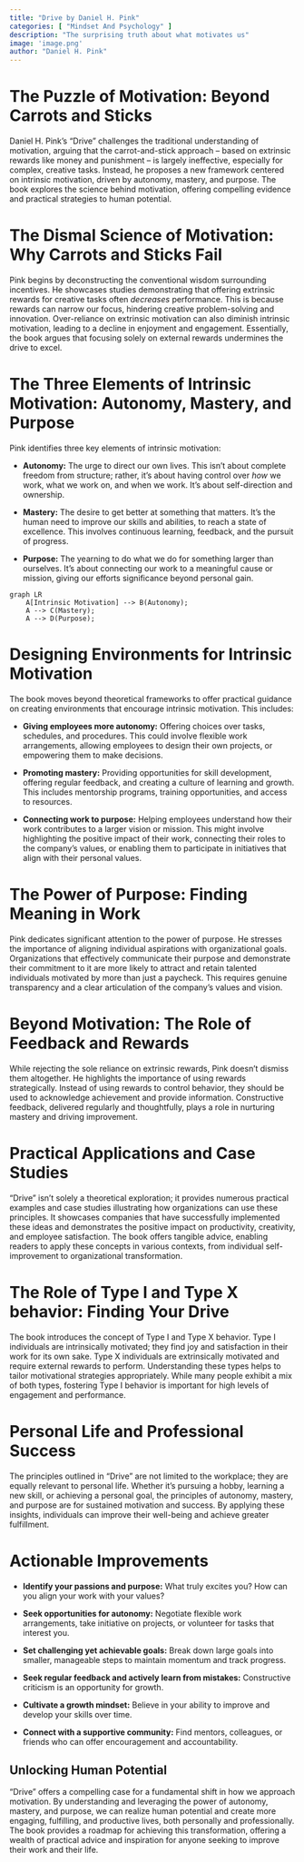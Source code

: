 ```yaml
---
title: "Drive by Daniel H. Pink"
categories: [ "Mindset And Psychology" ]
description: "The surprising truth about what motivates us"
image: 'image.png'
author: "Daniel H. Pink"
---
```

# The Puzzle of Motivation: Beyond Carrots and Sticks

Daniel H. Pink's "Drive" challenges the traditional understanding of motivation, arguing that the carrot-and-stick approach – based on extrinsic rewards like money and punishment – is largely ineffective, especially for complex, creative tasks.  Instead, he proposes a new framework centered on intrinsic motivation, driven by autonomy, mastery, and purpose.  The book explores the science behind motivation, offering compelling evidence and practical strategies to human potential.


# The Dismal Science of Motivation: Why Carrots and Sticks Fail

Pink begins by deconstructing the conventional wisdom surrounding incentives. He showcases studies demonstrating that offering extrinsic rewards for creative tasks often *decreases* performance. This is because rewards can narrow our focus, hindering creative problem-solving and innovation. Over-reliance on extrinsic motivation can also diminish intrinsic motivation, leading to a decline in enjoyment and engagement. Essentially, the book argues that focusing solely on external rewards undermines the drive to excel.


# The Three Elements of Intrinsic Motivation: Autonomy, Mastery, and Purpose

Pink identifies three key elements of intrinsic motivation:

* **Autonomy:** The urge to direct our own lives.  This isn't about complete freedom from structure; rather, it's about having control over *how* we work, what we work on, and when we work.  It's about self-direction and ownership.

* **Mastery:** The desire to get better at something that matters. It's the human need to improve our skills and abilities, to reach a state of excellence. This involves continuous learning, feedback, and the pursuit of progress.

* **Purpose:** The yearning to do what we do for something larger than ourselves.  It's about connecting our work to a meaningful cause or mission, giving our efforts significance beyond personal gain.


```mermaid
graph LR
    A[Intrinsic Motivation] --> B(Autonomy);
    A --> C(Mastery);
    A --> D(Purpose);
```


# Designing Environments for Intrinsic Motivation

The book moves beyond theoretical frameworks to offer practical guidance on creating environments that encourage intrinsic motivation. This includes:

* **Giving employees more autonomy:** Offering choices over tasks, schedules, and procedures.  This could involve flexible work arrangements, allowing employees to design their own projects, or empowering them to make decisions.

* **Promoting mastery:** Providing opportunities for skill development, offering regular feedback, and creating a culture of learning and growth.  This includes mentorship programs, training opportunities, and access to resources.

* **Connecting work to purpose:**  Helping employees understand how their work contributes to a larger vision or mission. This might involve highlighting the positive impact of their work, connecting their roles to the company's values, or enabling them to participate in initiatives that align with their personal values.



#  The Power of Purpose:  Finding Meaning in Work

Pink dedicates significant attention to the power of purpose. He stresses the importance of aligning individual aspirations with organizational goals. Organizations that effectively communicate their purpose and demonstrate their commitment to it are more likely to attract and retain talented individuals motivated by more than just a paycheck.  This requires genuine transparency and a clear articulation of the company's values and vision.



#  Beyond Motivation: The Role of Feedback and Rewards

While rejecting the sole reliance on extrinsic rewards, Pink doesn't dismiss them altogether. He highlights the importance of using rewards strategically.  Instead of using rewards to control behavior, they should be used to acknowledge achievement and provide information.  Constructive feedback, delivered regularly and thoughtfully, plays a role in nurturing mastery and driving improvement.


#  Practical Applications and Case Studies

"Drive" isn't solely a theoretical exploration; it provides numerous practical examples and case studies illustrating how organizations can use these principles.  It showcases companies that have successfully implemented these ideas and demonstrates the positive impact on productivity, creativity, and employee satisfaction.  The book offers tangible advice, enabling readers to apply these concepts in various contexts, from individual self-improvement to organizational transformation.


#  The Role of Type I and Type X behavior:  Finding Your Drive

The book introduces the concept of Type I and Type X behavior. Type I individuals are intrinsically motivated; they find joy and satisfaction in their work for its own sake. Type X individuals are extrinsically motivated and require external rewards to perform. Understanding these types helps to tailor motivational strategies appropriately. While many people exhibit a mix of both types, fostering Type I behavior is important for high levels of engagement and performance.


# Personal Life and Professional Success

The principles outlined in "Drive" are not limited to the workplace; they are equally relevant to personal life.  Whether it's pursuing a hobby, learning a new skill, or achieving a personal goal, the principles of autonomy, mastery, and purpose are for sustained motivation and success.  By applying these insights, individuals can improve their well-being and achieve greater fulfillment.


# Actionable Improvements

* **Identify your passions and purpose:** What truly excites you? How can you align your work with your values?

* **Seek opportunities for autonomy:** Negotiate flexible work arrangements, take initiative on projects, or volunteer for tasks that interest you.

* **Set challenging yet achievable goals:** Break down large goals into smaller, manageable steps to maintain momentum and track progress.

* **Seek regular feedback and actively learn from mistakes:** Constructive criticism is an opportunity for growth.

* **Cultivate a growth mindset:**  Believe in your ability to improve and develop your skills over time.

* **Connect with a supportive community:** Find mentors, colleagues, or friends who can offer encouragement and accountability.


##  Unlocking Human Potential

"Drive" offers a compelling case for a fundamental shift in how we approach motivation. By understanding and leveraging the power of autonomy, mastery, and purpose, we can realize human potential and create more engaging, fulfilling, and productive lives, both personally and professionally. The book provides a roadmap for achieving this transformation, offering a wealth of practical advice and inspiration for anyone seeking to improve their work and their life.


